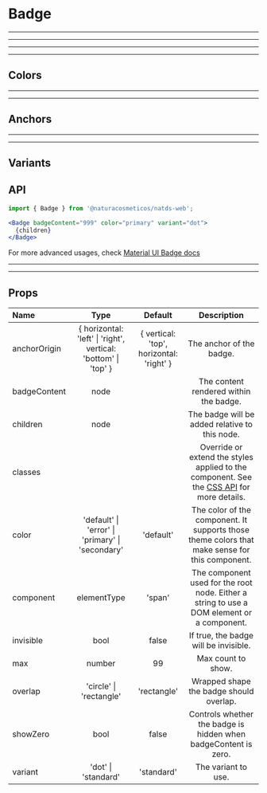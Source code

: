 
# Badge

---

---

---

---

## Colors

<Provider theme={themes.natura.light}>
  <ComponentWithLabel componentList={colors} />
</Provider>

---

---

## Anchors

<Provider theme={themes.natura.light}>
  <ComponentWithLabel componentList={anchors} />
</Provider>

---

---

## Variants

<Provider theme={themes.natura.light}>
  <ComponentWithLabel componentList={variants} />
</Provider>


## API

```jsx highlight-line="2"
import { Badge } from '@naturacosmeticos/natds-web';

<Badge badgeContent="999" color="primary" variant="dot">
  {children}
</Badge>
```

For more advanced usages, check [Material UI Badge docs](https://material-ui.com/components/badges/)

---

---

## Props

| Name              | Type                                                                                                           |  Default                                    | Description                                                                                                                                     |
| :---------------- | :------------------------------------------------------------------------------------------------------------: | :-----------------------------------------: | :---------------------------------------------------------------------------------------------------------------------------------------------: |
| anchorOrigin      | { horizontal: 'left' \| 'right', vertical: 'bottom' \| 'top' }                                                 | { vertical: 'top', horizontal: 'right' }    | The anchor of the badge.                                                                                                                        |
| badgeContent      | node                                                                                                           |                                             | The content rendered within the badge.                                                                                                          |
| children          | node                                                                                                           |                                             | The badge will be added relative to this node.                                                                                                  |
| classes           |                                                                                                                |                                             | Override or extend the styles applied to the component. See the [CSS API](https://material-ui.com/api/badge/#css) for more details.             |
| color             | 'default' \| 'error' \| 'primary' \| 'secondary'                                                               | 'default'                                   | The color of the component. It supports those theme colors that make sense for this component.                                                  |
| component         | elementType                                                                                                    | 'span'                                      | The component used for the root node. Either a string to use a DOM element or a component.                                                      |
| invisible         | bool                                                                                                           | false                                       | If true, the badge will be invisible.                                                                                                           |
| max               | number                                                                                                         | 99                                          | Max count to show.                                                                                                                              |
| overlap           | 'circle' \| 'rectangle'                                                                                        | 'rectangle'                                 | Wrapped shape the badge should overlap.                                                                                                         |
| showZero          | bool                                                                                                           | false                                       | Controls whether the badge is hidden when badgeContent is zero.                                                                                 |
| variant           | 'dot' \| 'standard'                                                                                            | 'standard'                                  | The variant to use.